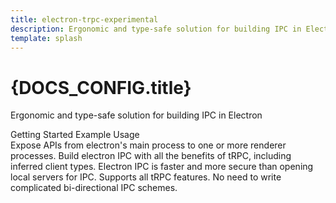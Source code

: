 ```yaml
---
title: electron-trpc-experimental
description: Ergonomic and type-safe solution for building IPC in Electron
template: splash
---
```



<div style={{ textAlign: 'center', padding: '2rem 1rem 3rem', marginBottom: '2rem' }}>
  <h1 style={{ fontSize: '2.5rem', fontWeight: '800', marginBottom: '1rem' }}>
    {DOCS_CONFIG.title}
  </h1>
  <p style={{ fontSize: '1.25rem', marginBottom: '2rem', opacity: 0.8 }}>
    Ergonomic and type-safe solution for building IPC in Electron
  </p>
  <div style={{ display: 'flex', gap: '1rem', justifyContent: 'center', flexWrap: 'wrap' }}>
    <LinkButton 
      href={`${DOCS_CONFIG.basePath}/getting-started/`} 
      variant="primary"
      icon="right-arrow"
    >
      Getting Started
    </LinkButton>
    <LinkButton 
      href={DOCS_CONFIG.externalLinks.examplesUrl} 
      variant="secondary"
      icon="external"
    >
      Example Usage
    </LinkButton>
  </div>
</div>

<CardGrid>
  <Card title="Main <-> Renderer" icon="random">
    Expose APIs from electron's main process to one or more renderer processes.
  </Card>
  <Card title="Fully type-safe IPC" icon="seti:typescript">
    Build electron IPC with all the benefits of tRPC, including inferred client types.
  </Card>
  <Card title="Secure platform alternative to localhost" icon="rocket">
    Electron IPC is faster and more secure than opening local servers for IPC.
  </Card>
  <Card title="Queries, mutations, and subscriptions" icon="seti:graphql">
    Supports all tRPC features. No need to write complicated bi-directional IPC schemes.
  </Card>
</CardGrid>